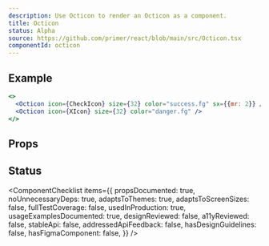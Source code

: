 ```yaml
---
description: Use Octicon to render an Octicon as a component.
title: Octicon
status: Alpha
source: https://github.com/primer/react/blob/main/src/Octicon.tsx
componentId: octicon
---
```



## Example

```jsx live
<>
  <Octicon icon={CheckIcon} size={32} color="success.fg" sx={{mr: 2}} />
  <Octicon icon={XIcon} size={32} color="danger.fg" />
</>
```

## Props

<ComponentProps data={data} />

## Status

<ComponentChecklist
  items={{
    propsDocumented: true,
    noUnnecessaryDeps: true,
    adaptsToThemes: true,
    adaptsToScreenSizes: false,
    fullTestCoverage: false,
    usedInProduction: true,
    usageExamplesDocumented: true,
    designReviewed: false,
    a11yReviewed: false,
    stableApi: false,
    addressedApiFeedback: false,
    hasDesignGuidelines: false,
    hasFigmaComponent: false,
  }}
/>
